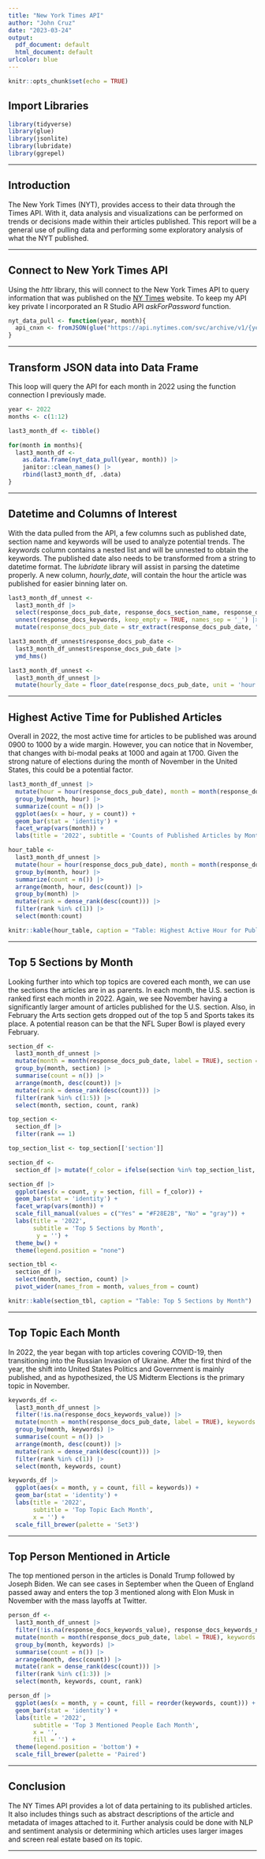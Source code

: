 ```yaml
---
title: "New York Times API"
author: "John Cruz"
date: "2023-03-24"
output: 
  pdf_document: default
  html_document: default
urlcolor: blue
---
```


```r
knitr::opts_chunk$set(echo = TRUE)
```

## Import Libraries

```r
library(tidyverse)
library(glue)
library(jsonlite)
library(lubridate)
library(ggrepel)
```

---

## Introduction

The New York Times (NYT), provides access to their data through the Times API. With it, data analysis and visualizations can be performed on trends or decisions made within their articles published. This report will be a general use of pulling data and performing some exploratory analysis of what the NYT published. 

---

## Connect to New York Times API

Using the *httr* library, this will connect to the New York Times API to query information that was published on the [NY Times](http://www.nytimes.com) website. To keep my API key private I incorporated an R Studio API *askForPassword* function.  

```r
nyt_data_pull <- function(year, month){
  api_cnxn <- fromJSON(glue("https://api.nytimes.com/svc/archive/v1/{year}/{month}.json?api-key={rstudioapi::askForPassword('Enter NY Times API Key')}"), flatten = TRUE)
}
```

---

## Transform JSON data into Data Frame

This loop will query the API for each month in 2022 using the function connection I previously made. 

```r
year <- 2022
months <- c(1:12)

last3_month_df <- tibble()

for(month in months){
  last3_month_df <- 
    as.data.frame(nyt_data_pull(year, month)) |> 
    janitor::clean_names() |> 
    rbind(last3_month_df, .data)
}

```

---

## Datetime and Columns of Interest

With the data pulled from the API, a few columns such as published date, section name and keywords will be used to analyze potential trends. The *keywords* column contains a nested list and will be unnested to obtain the keywords. The published date also needs to be transformed from a string to datetime format. The *lubridate* library will assist in parsing the datetime properly. A new column, *hourly_date*, will contain the hour the article was published for easier binning later on. 

```r
last3_month_df_unnest <- 
  last3_month_df |>
  select(response_docs_pub_date, response_docs_section_name, response_docs_keywords) |> 
  unnest(response_docs_keywords, keep_empty = TRUE, names_sep = '_') |> 
  mutate(response_docs_pub_date = str_extract(response_docs_pub_date, "[:graph:]*(?=\\+)"))

last3_month_df_unnest$response_docs_pub_date <- 
  last3_month_df_unnest$response_docs_pub_date |> 
  ymd_hms()

last3_month_df_unnest <-
  last3_month_df_unnest |> 
  mutate(hourly_date = floor_date(response_docs_pub_date, unit = 'hour'))

```

---

## Highest Active Time for Published Articles

Overall in 2022, the most active time for articles to be published was around 0900 to 1000 by a wide margin. However, you can notice that in November, that changes with bi-modal peaks at 1000 and again at 1700. Given the strong nature of elections during the month of November in the United States, this could be a potential factor.

```r
last3_month_df_unnest |> 
  mutate(hour = hour(response_docs_pub_date), month = month(response_docs_pub_date, label = TRUE)) |> 
  group_by(month, hour) |> 
  summarize(count = n()) |> 
  ggplot(aes(x = hour, y = count)) +
  geom_bar(stat = 'identity') +
  facet_wrap(vars(month)) +
  labs(title = '2022', subtitle = 'Counts of Published Articles by Month')

hour_table <-
  last3_month_df_unnest |> 
  mutate(hour = hour(response_docs_pub_date), month = month(response_docs_pub_date, label = TRUE)) |> 
  group_by(month, hour) |> 
  summarize(count = n()) |> 
  arrange(month, hour, desc(count)) |> 
  group_by(month) |> 
  mutate(rank = dense_rank(desc(count))) |> 
  filter(rank %in% c(1)) |> 
  select(month:count)

knitr::kable(hour_table, caption = "Table: Highest Active Hour for Publishing")
```

---

## Top 5 Sections by Month

Looking further into which top topics are covered each month, we can use the sections the articles are in as parents. In each month, the U.S. section is ranked first each month in 2022. Again, we see November having a significantly larger amount of articles published for the U.S. section. Also, in February the Arts section gets dropped out of the top 5 and Sports takes its place. A potential reason can be that the NFL Super Bowl is played every February. 

```r
section_df <-
  last3_month_df_unnest |> 
  mutate(month = month(response_docs_pub_date, label = TRUE), section = response_docs_section_name) |> 
  group_by(month, section) |> 
  summarise(count = n()) |> 
  arrange(month, desc(count)) |> 
  mutate(rank = dense_rank(desc(count))) |> 
  filter(rank %in% c(1:5)) |> 
  select(month, section, count, rank) 

top_section <- 
  section_df |> 
  filter(rank == 1)

top_section_list <- top_section[['section']]

section_df <-
  section_df |> mutate(f_color = ifelse(section %in% top_section_list, "Yes", "No"))

section_df |> 
  ggplot(aes(x = count, y = section, fill = f_color)) +
  geom_bar(stat = 'identity') +
  facet_wrap(vars(month)) + 
  scale_fill_manual(values = c("Yes" = "#F28E2B", "No" = "gray")) +
  labs(title = '2022', 
       subtitle = 'Top 5 Sections by Month',
        y = '') +
  theme_bw() +
  theme(legend.position = "none")

section_tbl <-
  section_df |> 
  select(month, section, count) |> 
  pivot_wider(names_from = month, values_from = count)

knitr::kable(section_tbl, caption = "Table: Top 5 Sections by Month")
```

---

## Top Topic Each Month

In 2022, the year began with top articles covering COVID-19, then transitioning into the Russian Invasion of Ukraine. After the first third of the year, the shift into United States Politics and Government is mainly published, and as hypothesized, the US Midterm Elections is the primary topic in November. 

```r
keywords_df <-
  last3_month_df_unnest |> 
  filter(!is.na(response_docs_keywords_value)) |> 
  mutate(month = month(response_docs_pub_date, label = TRUE), keywords = response_docs_keywords_value) |> 
  group_by(month, keywords) |> 
  summarise(count = n()) |> 
  arrange(month, desc(count)) |> 
  mutate(rank = dense_rank(desc(count))) |> 
  filter(rank %in% c(1)) |> 
  select(month, keywords, count)

keywords_df |> 
  ggplot(aes(x = month, y = count, fill = keywords)) +
  geom_bar(stat = 'identity') +
  labs(title = '2022', 
       subtitle = 'Top Topic Each Month',
       x = '') +
  scale_fill_brewer(palette = 'Set3')
```

---

## Top Person Mentioned in Article

The top mentioned person in the articles is Donald Trump followed by Joseph Biden. We can see cases in September when the Queen of England passed away and enters the top 3 mentioned along with Elon Musk in November with the mass layoffs at Twitter. 

```r
person_df <-
  last3_month_df_unnest |> 
  filter(!is.na(response_docs_keywords_value), response_docs_keywords_name == 'persons') |> 
  mutate(month = month(response_docs_pub_date, label = TRUE), keywords = response_docs_keywords_value) |> 
  group_by(month, keywords) |> 
  summarise(count = n()) |> 
  arrange(month, desc(count)) |> 
  mutate(rank = dense_rank(desc(count))) |> 
  filter(rank %in% c(1:3)) |> 
  select(month, keywords, count, rank)

person_df |> 
  ggplot(aes(x = month, y = count, fill = reorder(keywords, count))) +
  geom_bar(stat = 'identity') +
  labs(title = '2022', 
       subtitle = 'Top 3 Mentioned People Each Month',
       x = '',
       fill = '') +
  theme(legend.position = 'bottom') +
  scale_fill_brewer(palette = 'Paired')
```

---

## Conclusion

The NY Times API provides a lot of data pertaining to its published articles. It also includes things such as abstract descriptions of the article and metadata of images attached to it. Further analysis could be done with NLP and sentiment analysis or determining which articles uses larger images and screen real estate based on its topic. 

---